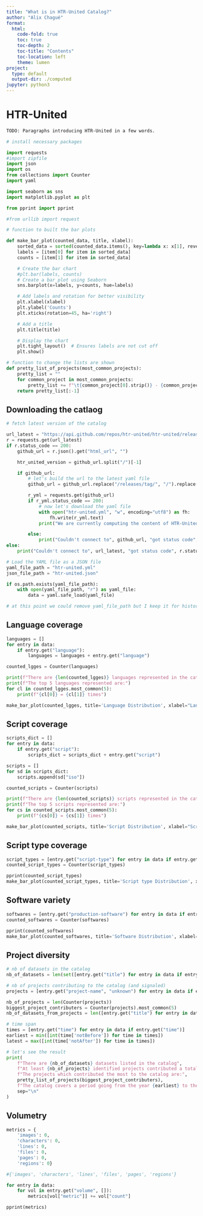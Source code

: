 ```yaml
---
title: "What is in HTR-United Catalog?"
author: "Alix Chagué"
format:
  html:
    code-fold: true
    toc: true
    toc-depth: 2
    toc-title: "Contents"
    toc-location: left
    theme: lumen
project:
  type: default
  output-dir: ./computed
jupyter: python3
---
```



# HTR-United

```txt
TODO: Paragraphs introducing HTR-United in a few words.
```

<!-- library import -->
```python
# install necessary packages

import requests
#import zipfile
import json
import os
from collections import Counter
import yaml

import seaborn as sns
import matplotlib.pyplot as plt

from pprint import pprint

#from urllib import request
```


<!-- some function definition -->
```python
# function to built the bar plots

def make_bar_plot(counted_data, title, xlabel):
    sorted_data = sorted(counted_data.items(), key=lambda x: x[1], reverse=True)
    labels = [item[0] for item in sorted_data]
    counts = [item[1] for item in sorted_data]

    # Create the bar chart
    #plt.bar(labels, counts)
    # Create a bar plot using Seaborn
    sns.barplot(x=labels, y=counts, hue=labels)

    # Add labels and rotation for better visibility
    plt.xlabel(xlabel)
    plt.ylabel('Counts')
    plt.xticks(rotation=45, ha='right')

    # Add a title
    plt.title(title)

    # Display the chart
    plt.tight_layout()  # Ensures labels are not cut off
    plt.show()

# function to change the lists are shown
def pretty_list_of_projects(most_common_projects):
    pretty_list = ""
    for common_project in most_common_projects:
        pretty_list += f"\t{common_project[0].strip()} - {common_project[1]} datasets.\n"
    return pretty_list[:-1]
```



## Downloading the catlaog

<!-- library import -->

```python
# fetch latest version of the catalog

url_latest = "https://api.github.com/repos/htr-united/htr-united/releases/latest"
r = requests.get(url_latest)
if r.status_code == 200:
    github_url = r.json().get("html_url", "")

    htr_united_version = github_url.split("/")[-1]

    if github_url:
        # let's build the url to the latest yaml file
        github_url = github_url.replace("/releases/tag/", "/").replace("/github.com/", "/raw.githubusercontent.com/") + "/htr-united.yml"

        r_yml = requests.get(github_url)
        if r_yml.status_code == 200:
            # now let's download the yaml file
            with open("htr-united.yml", "w", encoding="utf8") as fh:
                fh.write(r_yml.text)  
            print("We are currently computing the content of HTR-United's catalog", htr_united_version)

        else:
            print("Couldn't connect to", github_url, "got status code", r_yml.status_code)
else:
    print("Couldn't connect to", url_latest, "got status code", r.status_code)

# Load the YAML file as a JSON file
yaml_file_path = "htr-united.yml"
json_file_path = "htr-united.json"

if os.path.exists(yaml_file_path):
    with open(yaml_file_path, "r") as yaml_file:
        data = yaml.safe_load(yaml_file)

# at this point we could remove yaml_file_path but I keep it for history.
```

## Language coverage

```python
languages = []
for entry in data:
    if entry.get("language"):
        languages = languages + entry.get("language")

counted_lgges = Counter(languages)

print(f"There are {len(counted_lgges)} languages represented in the catalog.")
print(f"The top 5 languages represented are:")
for cl in counted_lgges.most_common(5):
    print(f"{cl[0]} = {cl[1]} times")

make_bar_plot(counted_lgges, title='Language Distribution', xlabel="Languages")
```

## Script coverage

```python
scripts_dict = []
for entry in data:
    if entry.get("script"):
        scripts_dict = scripts_dict + entry.get("script")

scripts = []
for sd in scripts_dict:
    scripts.append(sd["iso"])

counted_scripts = Counter(scripts)

print(f"There are {len(counted_scripts)} scripts represented in the catalog.")
print(f"The top 5 scripts represented are:")
for cs in counted_scripts.most_common(5):
    print(f"{cs[0]} = {cs[1]} times")

make_bar_plot(counted_scripts, title='Script Distribution', xlabel="Scripts")
```

## Script type coverage

```python
script_types = [entry.get("script-type") for entry in data if entry.get("script-type")]
counted_script_types = Counter(script_types)

pprint(counted_script_types)
make_bar_plot(counted_script_types, title='Script type Distribution', xlabel="Script Type")
```

## Software variety

```python
softwares = [entry.get("production-software") for entry in data if entry.get("production-software")]
counted_softwares = Counter(softwares)

pprint(counted_softwares)
make_bar_plot(counted_softwares, title='Software Distribution', xlabel="Software")
```


## Project diversity

```python
# nb of datasets in the catalog
nb_of_datasets = len(set([entry.get("title") for entry in data if entry.get("title")]))

# nb of projects contributing to the catalog (and signaled)
projects = [entry.get("project-name", "unknown") for entry in data if entry.get("project-name")]

nb_of_projects = len(Counter(projects))
biggest_project_contributers = Counter(projects).most_common(5)
nb_of_datasets_from_projects = len([entry.get("title") for entry in data if entry.get("project-name")])

# time span
times = [entry.get("time") for entry in data if entry.get("time")]
earliest = min([int(time['notBefore']) for time in times])
latest = max([int(time['notAfter']) for time in times])

# let's see the result
print(
    f"There are {nb_of_datasets} datasets listed in the catalog",
    f"At least {nb_of_projects} identified projects contributed a total of {nb_of_datasets_from_projects} datasets listed in the catalog",
    f"The projects which contributed the most to the catalog are:",
    pretty_list_of_projects(biggest_project_contributers),
    f"The catalog covers a period going from the year {earliest} to the year {latest}",
    sep="\n"
)
```

## Volumetry

```python
metrics = {
    'images': 0,
    'characters': 0,
    'lines': 0,
    'files': 0,
    'pages': 0,
    'regions': 0}

#{'images', 'characters', 'lines', 'files', 'pages', 'regions'}

for entry in data:
    for vol in entry.get("volume", []):
        metrics[vol["metric"]] += vol["count"]

pprint(metrics)
```

